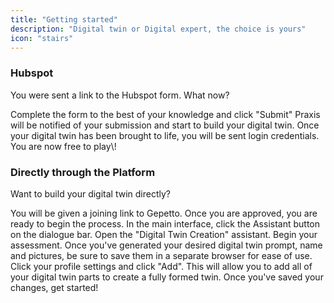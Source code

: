 ```yaml
---
title: "Getting started"
description: "Digital twin or Digital expert, the choice is yours"
icon: "stairs"
---
```


### Hubspot

You were sent a link to the Hubspot form. What now?

<Steps>
  <Step title="Complete the Form">
    Complete the form to the best of your knowledge and click "Submit"
  </Step>
  <Step title="The Digital Twin Magic Begins">
    Praxis will be notified of your submission and start to build your digital twin.
  </Step>
  <Step title="Get Started">
    Once your digital twin has been brought to life, you will be sent login credentials. You are now free to play\!
  </Step>
</Steps>

### Directly through the Platform

Want to build your digital twin directly? 

<Steps>
  <Step title="Sign into Gepetto- the Digital Twin Creator">
    You will be given a joining link to Gepetto. Once you are approved, you are ready to begin the process.
  </Step>
  <Step title='Launch the "Digital Twin Creation Assistant"'>
    In the main interface, click the <Icon icon="sparkles" />Assistant button on the dialogue bar. Open the "Digital Twin Creation" assistant. Begin your assessment. 
  </Step>
  <Step title="Save your Prompt and Picture URLS">
    Once you've generated your desired digital twin prompt, name and pictures, be sure to save them in a separate browser for ease of use.
  </Step>
  <Step title="Add a Digital Twin to your Gallery">
    Click your profile settings and click "Add". This will allow you to add all of your digital twin parts to create a fully formed twin. 
  </Step>
  <Step title="Begin!">
    Once you've saved your changes, get started!
  </Step>
</Steps>



